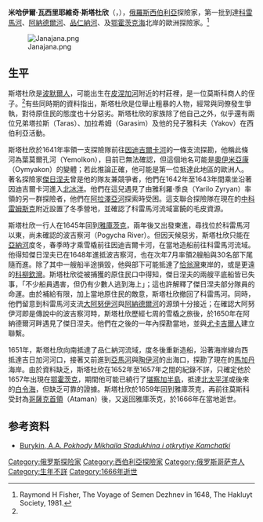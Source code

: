 '''米哈伊爾·瓦西里耶維奇·斯塔杜欣'''（{{lang-ru|Михаил Васильевич Стадухин}}，{{bd|？||1666年||}}），[[俄羅斯|俄羅斯]][[西伯利亞|西伯利亞]]探險家，第一批到達[[科雷馬河|科雷馬河]]、[[阿納德爾河|阿納德爾河]]、[[品仁納河|品仁納河]]、{{link-ru|吉日加河|Гижига (река)}}及[[鄂霍茨克海|鄂霍茨克海]]北岸的歐洲探險家。<ref name="Raymond H Fisher">Raymond H Fisher, The Voyage of Semen Dezhnev in 1648, The Hakluyt Society, 1981.</ref>

[[Image:Janajana.png|thumb]]

== 生平 ==
斯塔杜欣是[[波默爾人|波默爾人]]，可能出生在[[皮涅加河|皮涅加河]]附近的村莊裡，是一位莫斯科商人的侄子。<ref name="Raymond H Fisher"/>有些同時期的資料指出，斯塔杜欣是位舉止粗暴的人物，經常與同僚發生爭執，對待原住民的態度也十分惡劣。斯塔杜欣的家族除了他自己之外，似乎還有兩位兄弟塔拉斯（Taras）、加拉希姆（Garasim）及他的兒子雅科夫（Yakov）在西伯利亞活動。

斯塔杜欣於1641年率領一支探險隊前往[[因迪吉爾卡河|因迪吉爾卡河]]的一條支流探勘，他稱此條河為葉莫爾孔河（Yemolkon），目前已無法確認，但這個地名可能是[[奧伊米亞康|奧伊米亞康]]（Oymyakon）的變體；若此推論正確，他可能是第一位抵達此地區的歐洲人。著名探險家[[謝苗·伊凡諾維奇·迭日涅夫|傑日涅夫]]曾是他的隊友兼競爭者，他們在1642年至1643年間乘坐{{link-en|平底船|Koch (boat)}}沿著因迪吉爾卡河進入[[北冰洋|北冰洋]]。他們在這兒遇見了由雅利羅·季良（Yarilo Zyryan）率領的另一群探險者，他們在[[阿拉澤亞河|阿拉澤亞河]]探索時受困。這支聯合探險隊在現在的[[中科雷姆斯克|中科雷姆斯克]]附近設置了冬季營地，並確認了科雷馬河流域富饒的毛皮資源。

斯塔杜欣一行人在1645年回到[[雅庫茨克|雅庫茨克]]，兩年後又出發東進，尋找位於科雷馬河以東，尚未確認的波吉察河（Pogycha River）。但因天候惡劣，斯塔杜欣只能在[[亞納河|亞納河]]度冬，春季時才乘雪橇前往因迪吉爾卡河，在當地造船前往科雷馬河流域。他得知傑日涅夫已在1648年進抵波吉察河，也在次年7月率領2艘船與30名部下尾隨而進。除了其中一艘船半途損毀，他與部下可能抵達了[[恰翁灣|恰翁灣]]東岸的{{link-en|謝拉斯基角|Cape Shelagsky}}，或是更遠的[[科柳欽灣|科柳欽灣]]。斯塔杜欣從被捕獲的原住民口中得知，傑日涅夫的兩艘平底船皆已失事，「不少船員遇害，但仍有少數人逃到海上」；這也許解釋了傑日涅夫部分隊員的命運。由於補給有限，加上當地原住民的敵意，斯塔杜欣撤回了科雷馬河。同時，他們留意到科雷馬河支流[[大阿努伊河|大阿努伊河]]與[[阿納德爾河|阿納德爾河]]的源頭十分接近；在確認大阿努伊河即是傳說中的波吉察河時，斯塔杜欣歷經七周的雪橇之旅後，於1650年在阿納德爾河畔遇見了傑日涅夫。他們在之後的一年內探勘當地，並與[[尤卡吉爾人|尤卡吉爾人]]建立聯繫。

1651年，斯塔杜欣向南抵達了品仁納河流域，度冬後重新造船，沿著海岸線向西抵達吉日加河河口，接著又前進到[[亞馬河_(鄂霍次克海流域)|亞馬河]]與[[陶伊河|陶伊河]]的出海口，探勘了現在的[[馬加丹|馬加丹]]海岸。由於資料缺乏，斯塔杜欣在1652年至1657年之間的紀錄不詳，只確定他於1657年出現在[[鄂霍茨克|鄂霍茨克]]，期間他可能已繞行了[[堪察加半島|堪察加半島]]，抵達[[北太平洋|北太平洋]]或後來的[[白令海|白令海]]，但缺乏可靠的證據。斯塔杜欣於1659年回到雅庫茨克，再前往莫斯科受封為[[哥薩克首領|哥薩克首領]]（Ataman）後，又返回雅庫茨克，於1666年在當地逝世。


==参考资料==
*{{ru icon}}[https://web.archive.org/web/20150403211154/http://zaimka.ru/to_sun/burykin1.shtml Burykin, A.A. ''Pokhody Mikhaila Stadukhina i otkrytiye Kamchatki'']

[[Category:俄罗斯探险家|Category:俄罗斯探险家]]
[[Category:西伯利亞探險家|Category:西伯利亞探險家]]
[[Category:俄罗斯哥萨克人|Category:俄罗斯哥萨克人]]
[[Category:生年不詳|Category:生年不詳]]
[[Category:1666年逝世|Category:1666年逝世]]